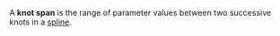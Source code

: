 {{copy to wiktionary}}
A '''knot span''' is the range of parameter values between two successive knots in a [[spline]].
{{Compu-graphics-stub}}